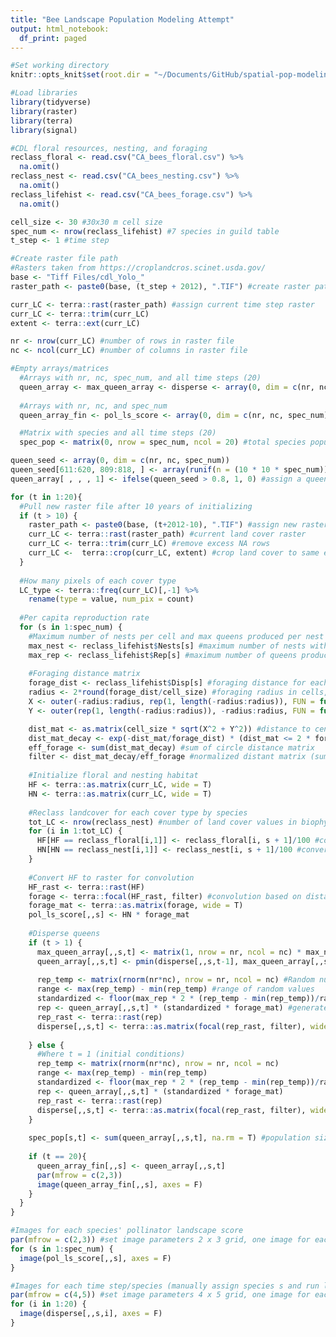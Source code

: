 ```yaml
---
title: "Bee Landscape Population Modeling Attempt"
output: html_notebook:
  df_print: paged
---
```

```r
#Set working directory
knitr::opts_knit$set(root.dir = "~/Documents/GitHub/spatial-pop-modeling-test/Lonsdorf_Code_R/")

#Load libraries
library(tidyverse)
library(raster)
library(terra)
library(signal)
```

```r
#CDL floral resources, nesting, and foraging 
reclass_floral <- read.csv("CA_bees_floral.csv") %>%
  na.omit()
reclass_nest <- read.csv("CA_bees_nesting.csv") %>%
  na.omit()
reclass_lifehist <- read.csv("CA_bees_forage.csv") %>%
  na.omit()
```

```r
cell_size <- 30 #30x30 m cell size
spec_num <- nrow(reclass_lifehist) #7 species in guild table
t_step <- 1 #time step

#Create raster file path
#Rasters taken from https://croplandcros.scinet.usda.gov/
base <- "Tiff Files/cdl_Yolo_"
raster_path <- paste0(base, (t_step + 2012), ".TIF") #create raster path based on time step
```

```r
curr_LC <- terra::rast(raster_path) #assign current time step raster
curr_LC <- terra::trim(curr_LC)
extent <- terra::ext(curr_LC)

nr <- nrow(curr_LC) #number of rows in raster file
nc <- ncol(curr_LC) #number of columns in raster file

#Empty arrays/matrices
  #Arrays with nr, nc, spec_num, and all time steps (20)
  queen_array <- max_queen_array <- disperse <- array(0, dim = c(nr, nc, spec_num, 20))
  
  #Arrays with nr, nc, and spec_num
  queen_array_fin <- pol_ls_score <- array(0, dim = c(nr, nc, spec_num)) 

  #Matrix with species and all time steps (20)
  spec_pop <- matrix(0, nrow = spec_num, ncol = 20) #total species population at each time step
```

```r
queen_seed <- array(0, dim = c(nr, nc, spec_num))
queen_seed[611:620, 809:818, ] <- array(runif(n = (10 * 10 * spec_num)), dim = c(10, 10, spec_num)) #generate random number (0-1) in 10x10 array in the center of raster file
queen_array[ , , , 1] <- ifelse(queen_seed > 0.8, 1, 0) #assign a queen to a cell in array if > 0.8 (20% of cells will receive a queen)
```

```r
for (t in 1:20){
  #Pull new raster file after 10 years of initializing
  if (t > 10) {
    raster_path <- paste0(base, (t+2012-10), ".TIF") #assign new raster file based on time step
    curr_LC <- terra::rast(raster_path) #current land cover raster
    curr_LC <- terra::trim(curr_LC) #remove excess NA rows
    curr_LC <-  terra::crop(curr_LC, extent) #crop land cover to same extent
  }
  
  #How many pixels of each cover type
  LC_type <- terra::freq(curr_LC)[,-1] %>%
    rename(type = value, num_pix = count)
  
  #Per capita reproduction rate
  for (s in 1:spec_num) {
    #Maximum number of nests per cell and max queens produced per nest
    max_nest <- reclass_lifehist$Nests[s] #maximum number of nests within a cell
    max_rep <- reclass_lifehist$Rep[s] #maximum number of queens produced per nest
    
    #Foraging distance matrix
    forage_dist <- reclass_lifehist$Disp[s] #foraging distance for each species
    radius <- 2*round(forage_dist/cell_size) #foraging radius in cells, 2 * avg foraging distance ->  95%
    X <- outer(-radius:radius, rep(1, length(-radius:radius)), FUN = function(x, y) x)  # matrix with center at center of circle
    Y <- outer(rep(1, length(-radius:radius)), -radius:radius, FUN = function(x, y) y)  # matrix with center at center of circle

    dist_mat <- as.matrix(cell_size * sqrt(X^2 + Y^2)) #distance to center of circle 
    dist_mat_decay <- exp(-dist_mat/forage_dist) * (dist_mat <= 2 * forage_dist) #exp decay to transform square into circle
    eff_forage <- sum(dist_mat_decay) #sum of circle distance matrix
    filter <- dist_mat_decay/eff_forage #normalized distant matrix (sums to 1)
    
    #Initialize floral and nesting habitat
    HF <- terra::as.matrix(curr_LC, wide = T)
    HN <- terra::as.matrix(curr_LC, wide = T)
    
    #Reclass landcover for each cover type by species 
    tot_LC <- nrow(reclass_nest) #number of land cover values in biophys table 
    for (i in 1:tot_LC) {
      HF[HF == reclass_floral[i,1]] <- reclass_floral[i, s + 1]/100 #convert values to proportion of floral resource suitability
      HN[HN == reclass_nest[i,1]] <- reclass_nest[i, s + 1]/100 #convert values to proportion of nesting suitability
    }
    
    #Convert HF to raster for convolution
    HF_rast <- terra::rast(HF)
    forage <- terra::focal(HF_rast, filter) #convolution based on distance and available floral resources
    forage_mat <- terra::as.matrix(forage, wide = T)
    pol_ls_score[,,s] <- HN * forage_mat
    
    #Disperse queens
    if (t > 1) {
      max_queen_array[,,s,t] <- matrix(1, nrow = nr, ncol = nc) * max_nest * HN #Calculate maximum number of queens per cell given landscape conditions
      queen_array[,,s,t] <- pmin(disperse[,,s,t-1], max_queen_array[,,s,t]) #Takes the smallest value between the two arrays. The number of queens in a cell cannot exceed the maximum.
      
      rep_temp <- matrix(rnorm(nr*nc), nrow = nr, ncol = nc) #Random numbers to create variation
      range <- max(rep_temp) - min(rep_temp) #range of random values
      standardized <- floor(max_rep * 2 * (rep_temp - min(rep_temp))/range) #standardize values
      rep <- queen_array[,,s,t] * (standardized * forage_mat) #generate reproduction using 
      rep_rast <- terra::rast(rep)
      disperse[,,s,t] <- terra::as.matrix(focal(rep_rast, filter), wide = T) #convolution of dispersal of new queens 
      
    } else {
      #Where t = 1 (initial conditions)
      rep_temp <- matrix(rnorm(nr*nc), nrow = nr, ncol = nc)
      range <- max(rep_temp) - min(rep_temp)
      standardized <- floor(max_rep * 2 * (rep_temp - min(rep_temp))/range)
      rep <- queen_array[,,s,t] * (standardized * forage_mat)
      rep_rast <- terra::rast(rep)
      disperse[,,s,t] <- terra::as.matrix(focal(rep_rast, filter), wide = T)
    }
    
    spec_pop[s,t] <- sum(queen_array[,,s,t], na.rm = T) #population size of each species at given time step
    
    if (t == 20){
      queen_array_fin[,,s] <- queen_array[,,s,t]
      par(mfrow = c(2,3))
      image(queen_array_fin[,,s], axes = F)
    }
  }
}
```

```r
#Images for each species' pollinator landscape score
par(mfrow = c(2,3)) #set image parameters 2 x 3 grid, one image for each species
for (s in 1:spec_num) {
  image(pol_ls_score[,,s], axes = F) 
}

#Images for each time step/species (manually assign species s and run loop)
par(mfrow = c(4,5)) #set image parameters 4 x 5 grid, one image for each time step
for (i in 1:20) {
  image(disperse[,,s,i], axes = F)
}
```

```r

```



